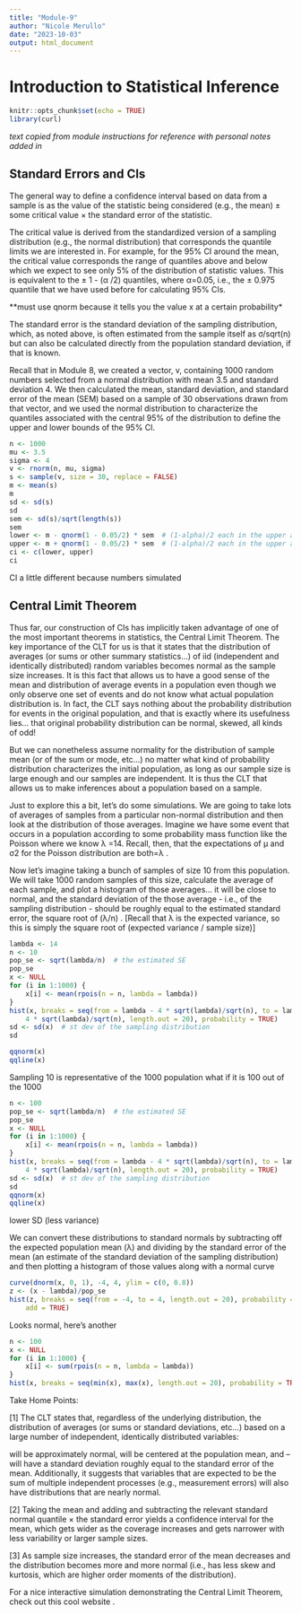```yaml
---
title: "Module-9"
author: "Nicole Merullo"
date: "2023-10-03"
output: html_document
---
```

# Introduction to Statistical Inference
```r
knitr::opts_chunk$set(echo = TRUE)
library(curl)
```

*text copied from module instructions for reference with personal notes added in*

## Standard Errors and CIs

The general way to define a confidence interval based on data from a sample is as the value of the statistic being considered (e.g., the mean) ± some critical value × the standard error of the statistic.

The critical value is derived from the standardized version of a sampling distribution (e.g., the normal distribution) that corresponds the quantile limits we are interested in. For example, for the 95% CI around the mean, the critical value corresponds the range of quantiles above and below which we expect to see only 5% of the distribution of statistic values. This is equivalent to the ± 1 - (α
/2) quantiles, where α=0.05, i.e., the ± 0.975 quantile that we have used before for calculating 95% CIs.

**must use qnorm because it tells you the value x at a certain probability*

The standard error is the standard deviation of the sampling distribution, which, as noted above, is often estimated from the sample itself as σ/sqrt(n) but can also be calculated directly from the population standard deviation, if that is known.

Recall that in Module 8, we created a vector, v, containing 1000 random numbers selected from a normal distribution with mean 3.5 and standard deviation 4. We then calculated the mean, standard deviation, and standard error of the mean (SEM) based on a sample of 30 observations drawn from that vector, and we used the normal distribution to characterize the quantiles associated with the central 95% of the distribution to define the upper and lower bounds of the 95% CI.

```r
n <- 1000
mu <- 3.5
sigma <- 4
v <- rnorm(n, mu, sigma)
s <- sample(v, size = 30, replace = FALSE)
m <- mean(s)
m
sd <- sd(s)
sd
sem <- sd(s)/sqrt(length(s))
sem
lower <- m - qnorm(1 - 0.05/2) * sem  # (1-alpha)/2 each in the upper and lower tails of the distribution
upper <- m + qnorm(1 - 0.05/2) * sem  # (1-alpha)/2 each in the upper and lower tails of the distribution
ci <- c(lower, upper)
ci
```
CI a little different because numbers simulated

## Central Limit Theorem

Thus far, our construction of CIs has implicitly taken advantage of one of the most important theorems in statistics, the Central Limit Theorem. The key importance of the CLT for us is that it states that the distribution of averages (or sums or other summary statistics…) of iid (independent and identically distributed) random variables becomes normal as the sample size increases. It is this fact that allows us to have a good sense of the mean and distribution of average events in a population even though we only observe one set of events and do not know what actual population distribution is. In fact, the CLT says nothing about the probability distribution for events in the original population, and that is exactly where its usefulness lies… that original probability distribution can be normal, skewed, all kinds of odd!

But we can nonetheless assume normality for the distribution of sample mean (or of the sum or mode, etc…) no matter what kind of probability distribution characterizes the initial population, as long as our sample size is large enough and our samples are independent. It is thus the CLT that allows us to make inferences about a population based on a sample.

Just to explore this a bit, let’s do some simulations. We are going to take lots of averages of samples from a particular non-normal distribution and then look at the distribution of those averages. Imagine we have some event that occurs in a population according to some probability mass function like the Poisson where we know λ
=14. Recall, then, that the expectations of μ
 and σ2
 for the Poisson distribution are both=λ
.

Now let’s imagine taking a bunch of samples of size 10 from this population. We will take 1000 random samples of this size, calculate the average of each sample, and plot a histogram of those averages… it will be close to normal, and the standard deviation of the those average - i.e., of the sampling distribution - should be roughly equal to the estimated standard error, the square root of (λ/n)
. [Recall that λ
 is the expected variance, so this is simply the square root of (expected variance / sample size)]
 
```r
lambda <- 14
n <- 10
pop_se <- sqrt(lambda/n)  # the estimated SE
pop_se
x <- NULL
for (i in 1:1000) {
    x[i] <- mean(rpois(n = n, lambda = lambda))
}
hist(x, breaks = seq(from = lambda - 4 * sqrt(lambda)/sqrt(n), to = lambda +
    4 * sqrt(lambda)/sqrt(n), length.out = 20), probability = TRUE)
sd <- sd(x)  # st dev of the sampling distribution
sd
```
```r
qqnorm(x)
qqline(x)
```

Sampling 10 is representative of the 1000 population
what if it is 100 out of the 1000

```r
n <- 100
pop_se <- sqrt(lambda/n)  # the estimated SE
pop_se
x <- NULL
for (i in 1:1000) {
    x[i] <- mean(rpois(n = n, lambda = lambda))
}
hist(x, breaks = seq(from = lambda - 4 * sqrt(lambda)/sqrt(n), to = lambda +
    4 * sqrt(lambda)/sqrt(n), length.out = 20), probability = TRUE)
sd <- sd(x)  # st dev of the sampling distribution
sd
qqnorm(x)
qqline(x)
```

lower SD (less variance)

We can convert these distributions to standard normals by subtracting off the expected population mean (λ) and dividing by the standard error of the mean (an estimate of the standard deviation of the sampling distribution) and then plotting a histogram of those values along with a normal curve


```r
curve(dnorm(x, 0, 1), -4, 4, ylim = c(0, 0.8))
z <- (x - lambda)/pop_se
hist(z, breaks = seq(from = -4, to = 4, length.out = 20), probability = TRUE,
    add = TRUE)
```
Looks normal, here's another
```r
n <- 100
x <- NULL
for (i in 1:1000) {
    x[i] <- sum(rpois(n = n, lambda = lambda))
}
hist(x, breaks = seq(min(x), max(x), length.out = 20), probability = TRUE)
```

Take Home Points:

[1] The CLT states that, regardless of the underlying distribution, the distribution of averages (or sums or standard deviations, etc…) based on a large number of independent, identically distributed variables:

will be approximately normal,
will be centered at the population mean, and – will have a standard deviation roughly equal to the standard error of the mean.
Additionally, it suggests that variables that are expected to be the sum of multiple independent processes (e.g., measurement errors) will also have distributions that are nearly normal.

[2] Taking the mean and adding and subtracting the relevant standard normal quantile ×
 the standard error yields a confidence interval for the mean, which gets wider as the coverage increases and gets narrower with less variability or larger sample sizes.

[3] As sample size increases, the standard error of the mean decreases and the distribution becomes more and more normal (i.e., has less skew and kurtosis, which are higher order moments of the distribution).

For a nice interactive simulation demonstrating the Central Limit Theorem, check out this cool website .


